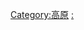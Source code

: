 {{Commonscat|Plateaus by country}}
{{Categories by country|nocat}}

[[Category:高原|Category:高原]]
[[Category:各国地形|:]]